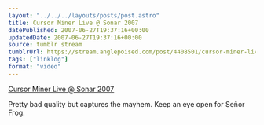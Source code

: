 ```yaml
---
layout: "../../../layouts/posts/post.astro"
title: Cursor Miner Live @ Sonar 2007
datePublished: 2007-06-27T19:37:16+00:00
updatedDate: 2007-06-27T19:37:16+00:00
source: tumblr stream
tumblrUrl: https://stream.anglepoised.com/post/4408501/cursor-miner-live-sonar-2007-via-cursorminer
tags: ["linklog"]
format: "video"
---
```



<YouTube id="https://www.youtube.com/watch?v=T5lbE83s5no" />

[Cursor Miner Live @ Sonar 2007][1]

Pretty bad quality but captures the mayhem. Keep an eye open for Señor Frog.

[1]: https://www.youtube.com/watch?v=T5lbE83s5no
